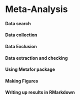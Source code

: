 # Meta-Analysis

#### Data search

####	Data collection

####	Data Exclusion

####	Data extraction and checking

####	Using Metafor package

#### Making Figures

####	Writing up results in RMarkdown

